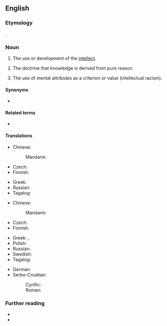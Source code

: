 ==English==
{{wikipedia}}

===Etymology===
{{suffix|en|intellectual|ism}}.

===Noun===
{{en-noun|~}}

# The use or development of the [[intellect]].
# {{lb|en|philosophy}} The doctrine that knowledge is derived from pure reason.
# {{lb|en|sociology}} The use of mental attributes as a criterion or value (intellectual racism).

====Synonyms====
* {{sense|doctrine that knowledge is derived from pure reason}} {{l|en|rationalism}}

====Related terms====
* {{l|en|intellectualist}}

====Translations====
{{trans-top|use or development of intellect}}
* Chinese:
*: Mandarin: {{t-needed|cmn}}
* Czech: {{t|cs|intelektualismus|m}}
* Finnish: {{t|fi|järjenkäyttö}}
{{trans-mid}}
* Greek: {{t|el|διανοητισμός|m}}
* Russian: {{t+|ru|интеллектуали́зм|m}}
* Tagalog: {{t|tl|pagkamakaisipnon}}
{{trans-bottom}}

{{trans-top|doctrine that knowledge is derived from pure reason}}
* Chinese:
*: Mandarin: {{t-needed|cmn}}
* Czech: {{t|cs|racionalismus|m}}
* Finnish: {{t+|fi|intellektualismi}}
{{trans-mid}}
* Greek: {{t+|el|νοησιαρχία|f}}, {{t+|el|νοησιοκρατία|f}}
* Polish: {{t+|pl|intelektualizm|m}}
* Russian: {{t+|ru|интеллектуали́зм|m}}
* Swedish: {{t+|sv|intellektualism|c}}
* Tagalog: {{t|tl|pagkamakaisipnon}}
{{trans-bottom}}

{{checktrans-top}}
* German: {{t-check|de|Intellektualismus|m}}
* Serbo-Croatian:
*: Cyrillic: {{t-check|sh|интелектуалѝзам|m|sc=Cyrl}}
*: Roman: {{t+check|sh|intelektualìzam|m|sc=Latn}}
{{trans-mid}}
{{trans-bottom}}

===Further reading===
* {{R:Webster 1913}}
* {{R:Century 1911}}